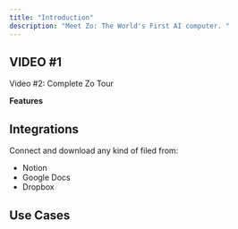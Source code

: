 ```yaml
---
title: "Introduction"
description: "Meet Zo: The World's First AI computer. "
---
```


## VIDEO #1 

Video #2: Complete Zo Tour 

**Features**

## Integrations

Connect and download any kind of filed from:

- Notion
- Google Docs
- Dropbox

## Use Cases

## 